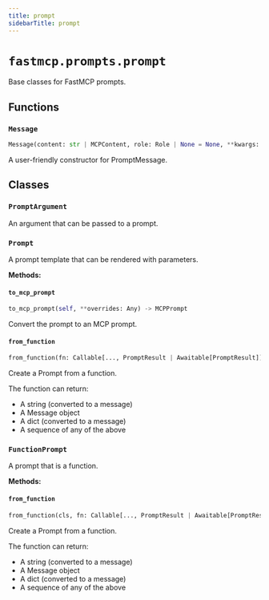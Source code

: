 ```yaml
---
title: prompt
sidebarTitle: prompt
---
```


# `fastmcp.prompts.prompt`


Base classes for FastMCP prompts.

## Functions

### `Message` <sup><a href="https://github.com/jlowin/fastmcp/blob/main/src/fastmcp/prompts/prompt.py#L32"><Icon icon="github" size="14" /></a></sup>

```python
Message(content: str | MCPContent, role: Role | None = None, **kwargs: Any) -> PromptMessage
```


A user-friendly constructor for PromptMessage.


## Classes

### `PromptArgument` <sup><a href="https://github.com/jlowin/fastmcp/blob/main/src/fastmcp/prompts/prompt.py#L54"><Icon icon="github" size="14" /></a></sup>


An argument that can be passed to a prompt.


### `Prompt` <sup><a href="https://github.com/jlowin/fastmcp/blob/main/src/fastmcp/prompts/prompt.py#L66"><Icon icon="github" size="14" /></a></sup>


A prompt template that can be rendered with parameters.


**Methods:**

#### `to_mcp_prompt` <sup><a href="https://github.com/jlowin/fastmcp/blob/main/src/fastmcp/prompts/prompt.py#L73"><Icon icon="github" size="14" /></a></sup>

```python
to_mcp_prompt(self, **overrides: Any) -> MCPPrompt
```

Convert the prompt to an MCP prompt.


#### `from_function` <sup><a href="https://github.com/jlowin/fastmcp/blob/main/src/fastmcp/prompts/prompt.py#L91"><Icon icon="github" size="14" /></a></sup>

```python
from_function(fn: Callable[..., PromptResult | Awaitable[PromptResult]], name: str | None = None, description: str | None = None, tags: set[str] | None = None, enabled: bool | None = None) -> FunctionPrompt
```

Create a Prompt from a function.

The function can return:
- A string (converted to a message)
- A Message object
- A dict (converted to a message)
- A sequence of any of the above


### `FunctionPrompt` <sup><a href="https://github.com/jlowin/fastmcp/blob/main/src/fastmcp/prompts/prompt.py#L119"><Icon icon="github" size="14" /></a></sup>


A prompt that is a function.


**Methods:**

#### `from_function` <sup><a href="https://github.com/jlowin/fastmcp/blob/main/src/fastmcp/prompts/prompt.py#L125"><Icon icon="github" size="14" /></a></sup>

```python
from_function(cls, fn: Callable[..., PromptResult | Awaitable[PromptResult]], name: str | None = None, description: str | None = None, tags: set[str] | None = None, enabled: bool | None = None) -> FunctionPrompt
```

Create a Prompt from a function.

The function can return:
- A string (converted to a message)
- A Message object
- A dict (converted to a message)
- A sequence of any of the above

